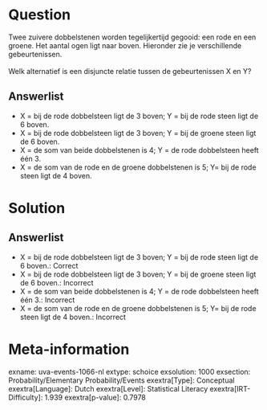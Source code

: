 Question
========

Twee zuivere dobbelstenen worden tegelijkertijd gegooid: een rode en een
groene. Het aantal ogen ligt naar boven. Hieronder zie je verschillende
gebeurtenissen.\
\
Welk alternatief is een disjuncte relatie tussen de gebeurtenissen X en
Y?

Answerlist
----------

* X = bij de rode dobbelsteen ligt de 3 boven; Y = bij de rode steen ligt de 6 boven.
* X = bij de rode dobbelsteen ligt de 3 boven; Y = bij de groene steen ligt de 6 boven.
* X = de som van beide dobbelstenen is 4; Y = de rode dobbelsteen heeft één 3.
* X = de som van de rode en de groene dobbelstenen is 5; Y= bij de rode steen ligt de 4 boven.

Solution
========

Answerlist
----------

* X = bij de rode dobbelsteen ligt de 3 boven; Y = bij de rode steen ligt de 6 boven.: Correct
* X = bij de rode dobbelsteen ligt de 3 boven; Y = bij de groene steen ligt de 6 boven.: Incorrect
* X = de som van beide dobbelstenen is 4; Y = de rode dobbelsteen heeft één 3.: Incorrect
* X = de som van de rode en de groene dobbelstenen is 5; Y= bij de rode steen ligt de 4 boven.: Incorrect

Meta-information
================
exname: uva-events-1066-nl
extype: schoice
exsolution: 1000
exsection: Probability/Elementary Probability/Events
exextra[Type]: Conceptual
exextra[Language]: Dutch
exextra[Level]: Statistical Literacy
exextra[IRT-Difficulty]: 1.939
exextra[p-value]: 0.7978
